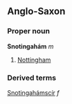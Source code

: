 ==Anglo-Saxon==
<!--Provide a proper pronunciation, if it is known; Anglo-Saxon is, after all, a dead language.
===Pronunciation===
*sno·ting·a·haam
-->

===Proper noun===
'''Snotingahám''' ''m''

#[[Nottingham]]

<!-- I'm going to guess this declension is regular, in which case we don't need it ====Declension====
*''Singular:'' se Snotingahám, þæs Snotingahámes, þǽm Snotingaháme, þone Snotingahám
*''Plural:'' þá Snotingahámas, þǽra Snotingaháma, þǽm Snotingahámum, þá Snotingahámas
-->

===Derived terms===
[[Snotingahámscír]] ''f''
